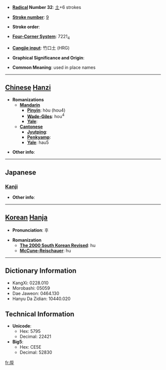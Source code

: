 * '''[[Wiktionary:Chinese radical index| Radical]] Number 32''': [[Wiktionary:Chinese radical index 土|土]]+6 strokes

* '''[[Wiktionary:Chinese total strokes index|Stroke number]]''': [[Wiktionary:Chinese total strokes index 9|9]]

* '''Stroke order''': 

* '''[[Wiktionary:Chinese four corner index|Four-Corner System]]''': 7221<sub>4</sub>

* '''[[Wiktionary:Chinese Cangjie index|Cangjie input]]''': 竹口土 (HRG)

* '''Graphical Significance and Origin''': 

* '''Common Meaning''': used in place names

----

== [[Chinese]] [[Hanzi]] ==

* '''Romanizations'''
** '''[[Mandarin]]'''
*** '''[[Pinyin]]''': hòu (hou4)
*** '''[[Wade-Giles]]''': hou<sup>4</sup>
*** '''[[Yale]]''': 
** '''[[Cantonese]]'''
*** '''[[Jyutping]]''':
*** '''[[Penkyamp]]''': 
*** '''[[Yale]]''': hau5

* '''Other info''': 

----

==Japanese==
===[[Kanji]]===
{{kanji|on readings=[[こう]] (kō)|kun readings=[[あか]] (aka)}}

* '''Other info''':  

----

== [[Korean]] [[Hanja]] ==

* '''Pronunciation''': 후

* '''Romanization'''
** '''[[The 2000 South Korean Revised Romanization|The 2000 South Korean Revised]]''': hu
** '''[[McCune-Reischauer]]''': hu

----

== Dictionary Information ==

* KangXi: 0228.010
* Morobashi: 05059
* Dae Jaweon: 0464.130
* Hanyu Da Zidian: 10440.020

== Technical Information ==

* '''Unicode''':
** Hex: 5795
** Decimal: 22421
* '''Big5''':
** Hex: CE5E
** Decimal: 52830

[[fr:垕]]